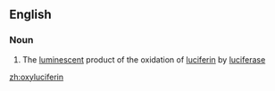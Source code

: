 ==English==

===Noun===
{{en-noun}}

# {{lb|en|biochemistry}} The [[luminescent]] product of the oxidation of [[luciferin]] by [[luciferase]]

[[zh:oxyluciferin]]